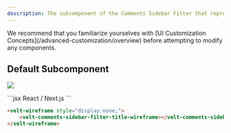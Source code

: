 ```yaml
---
description: The subcomponent of the Comments Sidebar Filter that represents the Title
---
```


<Note>
We recommend that you familiarize yourselves with [UI Customization Concepts](/advanced-customization/overview) before attempting to modify any components.
</Note>


## Default Subcomponent

![](/images/customization/filter-title.png)

<RequestExample>
```jsx React / Next.js
<VeltWireframe>
    <VeltCommentsSidebarWireframe.Filter.Title />
</VeltWireframe>
```

```HTML HTML
<velt-wireframe style="display:none;">
    <velt-comments-sidebar-filter-title-wireframe></velt-comments-sidebar-filter-title-wireframe>
</velt-wireframe>
```
</RequestExample>

